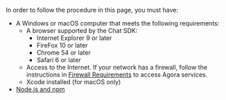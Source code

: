 <PlatformWrapper platform="web">

In order to follow the procedure in this page, you must have:

- A Windows or macOS computer that meets the following requirements:
  - A browser supported by the Chat SDK: 
    - Internet Explorer 9 or later
    - FireFox 10 or later
    - Chrome 54 or later
    - Safari 6 or later
  - Access to the Internet. If your network has a firewall, follow the instructions in [Firewall Requirements](/agora-chat/reference/firewall) to access Agora services.
  - Xcode installed (for macOS only)
- [Node.js and npm](https://docs.npmjs.com/downloading-and-installing-node-js-and-npm)

</PlatformWrapper>
